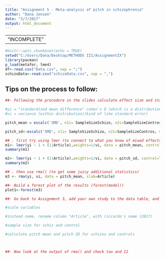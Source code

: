 ---
title: "Assignment 5 - Meta-analysis of pitch in schizophrenia"
author: "Dana Jensen"
date: "3/7/2017"
output: html_document
---
---
                            "INCOMPLETE"
---
```{r setup, include=FALSE}
#knitr::opts_chunk$set(echo = TRUE)
setwd("C:/Users/Dana/Desktop/METHODS III/AssignmentIX")
library(pacman)
p_load(metafor, lme4)
df<-read.csv("Data.csv", sep = ";")
schizoData<-read.csv("schizoData.csv", sep = ",")
```
## Tips on the process to follow:
```{r}
##- Following the procedure in the slides calculate effect size and standard error of the effect size per each study. N.B. we focus on pitch mean and pitch standard deviation.

#yi = "standardized mean difference" cohen's D (which is a distribution)(effect size)
#vi = variance (within distribution)(kind of like standard error)

pitch_mean = escalc('SMD', n1i= SampleSizeSchizo, n2i=SampleSizeContros, m1i=PitchMeanControls, m2i=PitchMeanSchizo, sd1i=PitchMeanControlsSD, sd2i=PitchMeanSchizoSD, data = df)

pitch_sd<-escalc('SMD', n1i= SampleSizeSchizo, n2i=SampleSizeContros, m1i=PitchSDControls, m2i=PitchSDSchizo, sd1i=PitchSDControlsSD, sd2i=PitchSDSchizoSD, data = df)

## . first try using lmer (to connect to what you know of mixed effects models)
m1<- lmer(yi ~ 1 + (1|Article),weights=1/vi, data = pitch_mean, control=lmerControl(check.nobs.vs.nlev = "ignore", check.nobs.vs.nRE = "ignore"))
summary(m1)

m2<- lmer(yi ~ 1 + (1|Article),weights=1/vi, data = pitch_sd, control=lmerControl(check.nobs.vs.nlev = "ignore", check.nobs.vs.nRE = "ignore"))
summary(m2)

## . then use rma() (to get some juicy additional statistics)
m3 <- rma(yi, vi, data = pitch_mean, slab=Article)

##- Build a forest plot of the results (forest(model))
plot1<-forest(m3)

##- Go back to Assignment 3, add your own study to the data table, and re-run meta-analysis. Do the results change?

#scale variables

#instead name, rename column "Article", with riccardo's name (2017)

#sample size for schiz and control

#calculate pitch mean and pitch SD for schizos and controls



##- Now look at the output of rma() and check tau and I2
```
